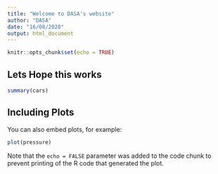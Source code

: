 ```yaml
---
title: "Welcome to DASA's website"
author: "DASA"
date: "16/08/2020"
output: html_document
---
```


```r
knitr::opts_chunk$set(echo = TRUE)
```

## Lets Hope this works



```r
summary(cars)
```

## Including Plots

You can also embed plots, for example:

```r
plot(pressure)
```

Note that the `echo = FALSE` parameter was added to the code chunk to prevent printing of the R code that generated the plot.
